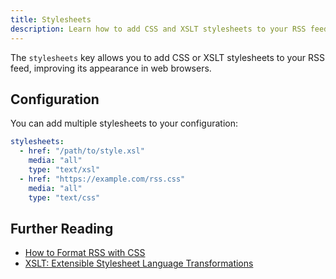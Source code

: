 ```yaml
---
title: Stylesheets
description: Learn how to add CSS and XSLT stylesheets to your RSS feeds
---
```


The `stylesheets` key allows you to add CSS or XSLT stylesheets to your RSS feed, improving its appearance in web browsers.

## Configuration

You can add multiple stylesheets to your configuration:

```yaml
stylesheets:
  - href: "/path/to/style.xsl"
    media: "all"
    type: "text/xsl"
  - href: "https://example.com/rss.css"
    media: "all"
    type: "text/css"
```

## Further Reading

- [How to Format RSS with CSS](https://www.lifewire.com/how-to-format-rss-3469302)
- [XSLT: Extensible Stylesheet Language Transformations](https://developer.mozilla.org/en-US/docs/Web/XSLT)
